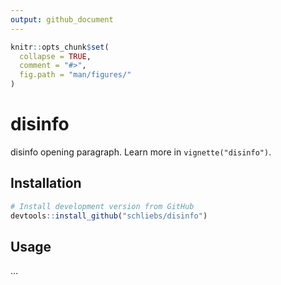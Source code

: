```yaml
---
output: github_document
---
```


<!-- README.md is generated from README.Rmd. Please edit that file -->

```r
knitr::opts_chunk$set(
  collapse = TRUE,
  comment = "#>",
  fig.path = "man/figures/"
)
```

# disinfo 
<!-- # pkgdown <img src="man/figures/logo.png" align="right" alt="" width="120" />-->

<!-- badges: start 
[![CRAN Status](https://www.r-pkg.org/badges/version/pkgdown)](https://cran.r-project.org/package=pkgdown){.pkgdown-release}
[![R-CMD-check](https://github.com/r-lib/pkgdown/workflows/R-CMD-check/badge.svg)](https://github.com/r-lib/pkgdown/actions){.pkgdown-devel}
[![Codecov test coverage](https://codecov.io/gh/r-lib/pkgdown/branch/main/graph/badge.svg)](https://app.codecov.io/gh/r-lib/pkgdown?branch=main)
badges: end -->


disinfo opening paragraph. Learn more in `vignette("disinfo")`.

## Installation

::: .disinfo-devel
```r
# Install development version from GitHub
devtools::install_github("schliebs/disinfo")
```
:::

## Usage

...